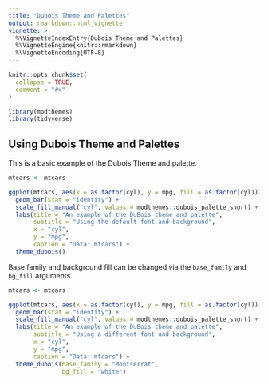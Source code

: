 ```yaml
---
title: "Dubois Theme and Palettes"
output: rmarkdown::html_vignette
vignette: >
  %\VignetteIndexEntry{Dubois Theme and Palettes}
  %\VignetteEngine{knitr::rmarkdown}
  %\VignetteEncoding{UTF-8}
---
```


```r
knitr::opts_chunk$set(
  collapse = TRUE,
  comment = "#>"
)
```

```r
library(modthemes)
library(tidyverse)
```

## Using Dubois Theme and Palettes

This is a basic example of the Dubois Theme and palette.
```r
mtcars <- mtcars

ggplot(mtcars, aes(x = as.factor(cyl), y = mpg, fill = as.factor(cyl))) + 
  geom_bar(stat = "identity") + 
  scale_fill_manual("cyl", values = modthemes::dubois_palette_short) + 
  labs(title = "An example of the DuBois theme and palette",
       subtitle = "Using the default font and background",
       x = "cyl",
       y = "mpg",
       caption = "Data: mtcars") + 
  theme_dubois()
```


Base family and background fill can be changed via the ```base_family``` and ```bg_fill``` arguments.

```r
mtcars <- mtcars

ggplot(mtcars, aes(x = as.factor(cyl), y = mpg, fill = as.factor(cyl))) + 
  geom_bar(stat = "identity") + 
  scale_fill_manual("cyl", values = modthemes::dubois_palette_short) + 
  labs(title = "An example of the DuBois theme and palette",
       subtitle = "Using a different font and background",
       x = "cyl",
       y = "mpg",
       caption = "Data: mtcars") + 
  theme_dubois(base_family = "Montserrat",
               bg_fill = "white")
```

